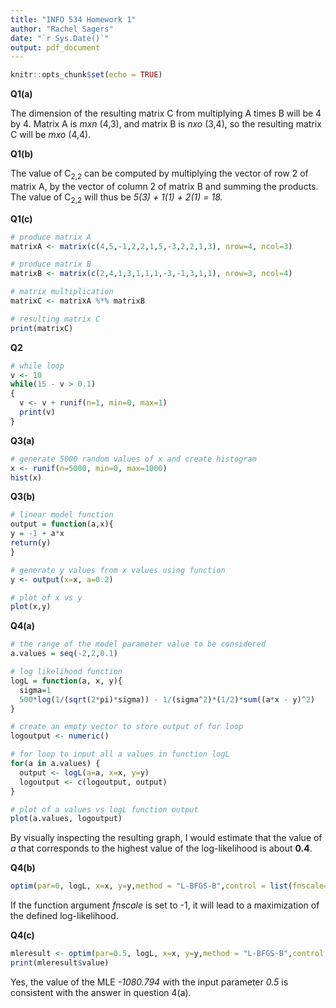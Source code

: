 ```yaml
---
title: "INFO 534 Homework 1"
author: "Rachel Sagers"
date: "`r Sys.Date()`"
output: pdf_document
---
```


```r
knitr::opts_chunk$set(echo = TRUE)
```

**Q1(a)**

The dimension of the resulting matrix C from multiplying A times B will be 4 by 4. Matrix A is *mxn* (4,3), and matrix B is *nxo* (3,4), so the resulting matrix C will be *mxo* (4,4). 

**Q1(b)**

The value of C~2,2~ can be computed by multiplying the vector of row 2 of matrix A, by the vector of column 2 of matrix B and summing the products. The value of C~2,2~ will thus be *5(3) + 1(1) + 2(1) = 18.*

**Q1(c)**

```r
# produce matrix A
matrixA <- matrix(c(4,5,-1,2,2,1,5,-3,2,2,1,3), nrow=4, ncol=3)

# produce matrix B
matrixB <- matrix(c(2,4,1,3,1,1,1,-3,-1,3,1,1), nrow=3, ncol=4)

# matrix multiplication
matrixC <- matrixA %*% matrixB

# resulting matrix C
print(matrixC)
```

**Q2**

```r
# while loop
v <- 10
while(15 - v > 0.1)
{
  v <- v + runif(n=1, min=0, max=1)
  print(v)
}
```

**Q3(a)**

```r
# generate 5000 random values of x and create histogram
x <- runif(n=5000, min=0, max=1000)
hist(x)
```

**Q3(b)**

``` r
# linear model function
output = function(a,x){
y = -1 + a*x
return(y)
}

# generate y values from x values using function
y <- output(x=x, a=0.2)

# plot of x vs y
plot(x,y)
```

**Q4(a)**

```r
# the range of the model parameter value to be considered
a.values = seq(-2,2,0.1)

# log likelihood function
logL = function(a, x, y){
  sigma=1
  500*log(1/(sqrt(2*pi)*sigma)) - 1/(sigma^2)*(1/2)*sum((a*x - y)^2)
}

# create an empty vector to store output of for loop 
logoutput <- numeric()

# for loop to input all a values in function logL
for(a in a.values) {
  output <- logL(a=a, x=x, y=y)
  logoutput <- c(logoutput, output)
}

# plot of a values vs logL function output
plot(a.values, logoutput)
```

By visually inspecting the resulting graph, I would estimate that the value of *a* that corresponds to the highest value of the log-likelihood is about **0.4**.

**Q4(b)**

```r
optim(par=0, logL, x=x, y=y,method = "L-BFGS-B",control = list(fnscale=-1))
```

If the function argument *fnscale* is set to -1, it will lead to a maximization of the defined log-likelihood. 

**Q4(c)**

```r
mleresult <- optim(par=0.5, logL, x=x, y=y,method = "L-BFGS-B",control = list(fnscale=-1))
print(mleresult$value)
```
Yes, the value of the MLE *-1080.794* with the input parameter *0.5* is consistent with the answer in question 4(a).